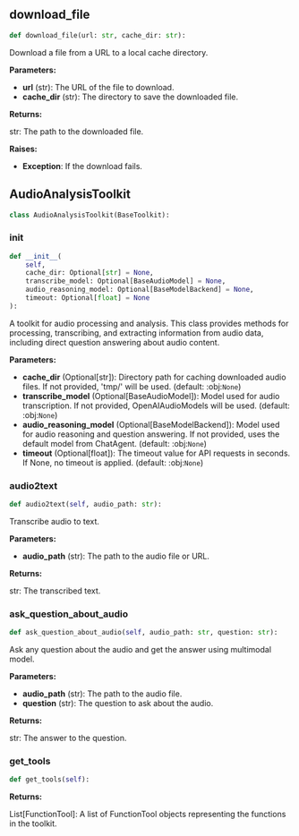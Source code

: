 <a id="camel.toolkits.audio_analysis_toolkit"></a>

<a id="camel.toolkits.audio_analysis_toolkit.download_file"></a>

## download_file

```python
def download_file(url: str, cache_dir: str):
```

Download a file from a URL to a local cache directory.

**Parameters:**

- **url** (str): The URL of the file to download.
- **cache_dir** (str): The directory to save the downloaded file.

**Returns:**

  str: The path to the downloaded file.

**Raises:**

- **Exception**: If the download fails.

<a id="camel.toolkits.audio_analysis_toolkit.AudioAnalysisToolkit"></a>

## AudioAnalysisToolkit

```python
class AudioAnalysisToolkit(BaseToolkit):
```

<a id="camel.toolkits.audio_analysis_toolkit.AudioAnalysisToolkit.__init__"></a>

### __init__

```python
def __init__(
    self,
    cache_dir: Optional[str] = None,
    transcribe_model: Optional[BaseAudioModel] = None,
    audio_reasoning_model: Optional[BaseModelBackend] = None,
    timeout: Optional[float] = None
):
```

A toolkit for audio processing and analysis. This class provides
methods for processing, transcribing, and extracting information from
audio data, including direct question answering about audio content.

**Parameters:**

- **cache_dir** (Optional[str]): Directory path for caching downloaded audio files. If not provided, 'tmp/' will be used. (default: :obj:`None`)
- **transcribe_model** (Optional[BaseAudioModel]): Model used for audio transcription. If not provided, OpenAIAudioModels will be used. (default: :obj:`None`)
- **audio_reasoning_model** (Optional[BaseModelBackend]): Model used for audio reasoning and question answering. If not provided, uses the default model from ChatAgent. (default: :obj:`None`)
- **timeout** (Optional[float]): The timeout value for API requests in seconds. If None, no timeout is applied. (default: :obj:`None`)

<a id="camel.toolkits.audio_analysis_toolkit.AudioAnalysisToolkit.audio2text"></a>

### audio2text

```python
def audio2text(self, audio_path: str):
```

Transcribe audio to text.

**Parameters:**

- **audio_path** (str): The path to the audio file or URL.

**Returns:**

  str: The transcribed text.

<a id="camel.toolkits.audio_analysis_toolkit.AudioAnalysisToolkit.ask_question_about_audio"></a>

### ask_question_about_audio

```python
def ask_question_about_audio(self, audio_path: str, question: str):
```

Ask any question about the audio and get the answer using
multimodal model.

**Parameters:**

- **audio_path** (str): The path to the audio file.
- **question** (str): The question to ask about the audio.

**Returns:**

  str: The answer to the question.

<a id="camel.toolkits.audio_analysis_toolkit.AudioAnalysisToolkit.get_tools"></a>

### get_tools

```python
def get_tools(self):
```

**Returns:**

  List[FunctionTool]: A list of FunctionTool objects representing the
functions in the toolkit.

